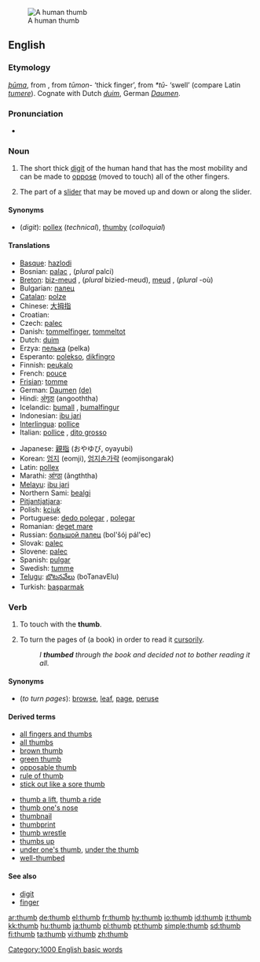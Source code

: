 [[Image:Thumbup.jpg|thumb|A human thumb]]
==English==

===Etymology===
{{OE.}} ''[[þuma|þūma]]'', from {{Ger.}}, from {{IE.}} ''tūmon-'' ‘thick finger’, from ''*tū-'' ‘swell’ (compare Latin ''[[tumere]]'').  Cognate with Dutch ''[[duim]]'', German ''[[Daumen]]''.

===Pronunciation===
*{{audio|en-us-thumb.ogg|Audio (US)}}
*:{{rhymes|ʌm}}

===Noun===
{{en-noun}}

# The short thick [[digit]] of the human hand that has the most mobility and can be made to [[oppose]] (moved to touch) all of the other fingers.
# {{computing}} The part of a [[slider]] that may be moved up and down or along the slider.

====Synonyms====
*(''digit''): [[pollex]] (''technical''), [[thumby]] (''colloquial'')

====Translations====
{{trans-top|digit}}
*[[Basque]]: [[hazlodi]]
*Bosnian: [[palac]] {{m}}, (''plural'' palci)
*[[Breton]]: [[biz-meud]] {{m}}, (''plural'' bizied-meud), [[meud]] {{m}}, (''plural'' -où)
*Bulgarian: [[палец]] {{m}}
*[[Catalan]]: [[polze]] {{m}}
*Chinese: [[大拇指]]
*Croatian: {{t|hr|palac|m}}
*Czech: [[palec]] {{m}}
*Danish: [[tommelfinger]], [[tommeltot]]
*Dutch: [[duim]] {{m}}
*Erzya: [[пелька]] (pelka)
*Esperanto: [[polekso]], [[dikfingro]]
*Finnish: [[peukalo]]
*French: [[pouce]] {{m}}
*[[Frisian]]: [[tomme]]
*German: [[Daumen]] {{m}} [[:de:Daumen|(de)]]
*Hindi: [[अंगूठा]] (angooththa)
*Icelandic: [[þumall]] {{m}}, [[þumalfingur]] {{m}}
*Indonesian: [[ibu jari]]
*[[Interlingua]]: [[pollice]]
*Italian: [[pollice]] {{m}}, [[dito grosso]] {{m}}
{{trans-mid}}
*Japanese: [[親指]] (おやゆび, oyayubi)
*Korean: [[엄지]] (eomji), [[엄지손가락]] (eomjisongarak)
*Latin: [[pollex]] {{m}}
*Marathi: [[आंग्ठा]] (ãngththa)
*[[Melayu]]: [[ibu jari]]
*Northern Sami: [[bealgi]]
*[[Pitjantjatjara]]: {{unicode|[[maṟa mama]]}}
*Polish: [[kciuk]] {{m}}
*Portuguese: [[dedo polegar]] {{m}}, [[polegar]] {{m}}
*Romanian: [[deget mare]] {{n}}
*Russian: [[большой палец]] (bol'šój pál'ec) {{m}}
*Slovak: [[palec#Slovak|palec]] {{m}}
*Slovene: [[palec]] {{m}}
*Spanish: [[pulgar]] {{m}}
*Swedish: [[tumme]]
*[[Telugu]]: [[బొటనవేలు]] (boTanavElu)
*Turkish: [[başparmak]] {{m}}
{{trans-bottom}}

{{trans-top|computing: of a slider}}
{{trans-mid}}
{{trans-bottom}}

===Verb===
{{en-verb}}

# {{transitive}} To touch with the '''thumb'''.
# {{transitive}} To turn the pages of (a book) in order to read it [[cursorily]].
#:''I '''thumbed''' through the book and decided not to bother reading it all.''

====Synonyms====
*(''to turn pages''): [[browse]], [[leaf]], [[page]], [[peruse]]

====Derived terms====
{{rel-top|terms derived from "thumb"}}
*[[all fingers and thumbs]]
*[[all thumbs]]
*[[brown thumb]]
*[[green thumb]]
*[[opposable thumb]]
*[[rule of thumb]]
*[[stick out like a sore thumb]]
{{rel-mid}}
*[[thumb a lift]], [[thumb a ride]]
*[[thumb one's nose]]
*[[thumbnail]]
*[[thumbprint]]
*[[thumb wrestle]]
*[[thumbs up]]
*[[under one's thumb]], [[under the thumb]]
*[[well-thumbed]]
{{rel-bottom}}

====See also====
*[[digit]]
*[[finger]]

[[Category:1000 English basic words]]

[[ar:thumb]]
[[de:thumb]]
[[el:thumb]]
[[fr:thumb]]
[[hy:thumb]]
[[io:thumb]]
[[id:thumb]]
[[it:thumb]]
[[kk:thumb]]
[[hu:thumb]]
[[ja:thumb]]
[[pl:thumb]]
[[pt:thumb]]
[[simple:thumb]]
[[sd:thumb]]
[[fi:thumb]]
[[ta:thumb]]
[[vi:thumb]]
[[zh:thumb]]